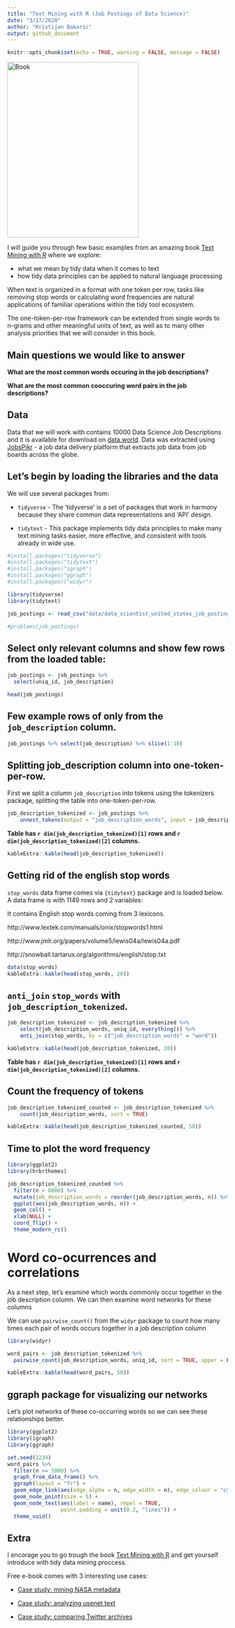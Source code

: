 ```yaml
---
title: "Text Mining with R (Job Postings of Data Science)"
date: "3/17/2020"
author: "Kristijan Bakaric"
output: github_document
---
```



```r
knitr::opts_chunk$set(echo = TRUE, warning = FALSE, message = FALSE)
```

<img src="https://www.tidytextmining.com/images/cover.png" alt="Book" height="400" width="300">

I will guide you through few basic examples from an amazing book [Text Mining with R](https://www.tidytextmining.com/index.html) where we explore:

* what we mean by tidy data when it comes to text 
* how tidy data principles can be applied to natural language processing

When text is organized in a format with one token per row, tasks like removing stop words or calculating word frequencies are natural applications of familiar operations within the tidy tool ecosystem. 

The one-token-per-row framework can be extended from single words to n-grams and other meaningful units of text, as well as to many other analysis priorities that we will consider in this book.

## Main questions we would like to answer

**What are the most common words occuring in the job descriptions?**

**What are the most common cooccuring word pairs in the job descriptions?**


## Data

Data that we will work with contains 10000 Data Science Job Descriptions and it is available for download on [data.world](https://data.world/jobspikr/10000-data-scientist-job-postings-from-the-usa).
Data was extracted using [JobsPikr](https://www.jobspikr.com/) - a job data delivery platform that extracts job data from job boards across the globe. 


## Let's begin by loading the libraries and the data

We will use several packages from:

* `tidyverse` - The 'tidyverse' is a set of packages that work in harmony because they share common data representations and 'API' design. 

* `tidytext` - This package implements tidy data principles to make many text mining tasks easier, more effective, and consistent with tools already in wide use.

```r
#install.packages("tidyverse")
#install.packages("tidytext")
#install.packages("igraph")
#install.packages("ggraph")
#install.packages(("widyr")
```

```r
library(tidyverse)
library(tidytext)
```

```r
job_postings <- read_csv("data/data_scientist_united_states_job_postings_jobspikr.csv")
```

```r
#problems(job_postings)
```

## Select only relevant columns and show few rows from the loaded table:

```r
job_postings <- job_postings %>% 
  select(uniq_id, job_description)

head(job_postings)
```

## Few example rows of only from the `job_description` column.

```r
job_postings %>% select(job_description) %>% slice(1:10)
```

## Splitting job_description column into one-token-per-row.

First we split a column `job_description` into tokens using the tokenizers package, splitting the table into one-token-per-row. 

```r
job_description_tokenized <- job_postings %>% 
    unnest_tokens(output = "job_description_words", input = job_description)
```

**Table has `r dim(job_description_tokenized)[1]` rows and `r dim(job_description_tokenized)[2]` columns.**

```r
kableExtra::kable(head(job_description_tokenized))
```


## Getting rid of the english stop words


`stop_words` data frame comes via `{tidytext}` package and is loaded below.
A data frame is with 1149 rows and 2 variables:

It contains English stop words coming from 3 lexicons. 

http://www.lextek.com/manuals/onix/stopwords1.html

http://www.jmlr.org/papers/volume5/lewis04a/lewis04a.pdf

http://snowball.tartarus.org/algorithms/english/stop.txt

```r
data(stop_words)
kableExtra::kable(head(stop_words, 20))
```

## `anti_join` `stop_words` with `job_description_tokenized`.

```r
job_description_tokenized <- job_description_tokenized %>% 
    select(job_description_words, uniq_id, everything()) %>% 
    anti_join(stop_words, by = c("job_description_words" = "word"))

kableExtra::kable(head(job_description_tokenized, 20))
```
**Table has `r dim(job_description_tokenized)[1]` rows and `r dim(job_description_tokenized)[2]` columns.**

## Count the frequency of tokens

```r
job_description_tokenized_counted <- job_description_tokenized %>% 
    count(job_description_words, sort = TRUE)

kableExtra::kable(head(job_description_tokenized_counted, 50))
```

## Time to plot the word frequency

```r
library(ggplot2)
library(hrbrthemes)

job_description_tokenized_counted %>%
  filter(n > 8000) %>%
  mutate(job_description_words = reorder(job_description_words, n)) %>%
  ggplot(aes(job_description_words, n)) +
  geom_col() +
  xlab(NULL) +
  coord_flip() +
  theme_modern_rc()
```

# Word co-ocurrences and correlations
As a next step, let’s examine which words commonly occur together in the job description column.
We can then examine word networks for these columns

We can use `pairwise_count()` from the `widyr` package to count how many times each pair of words occurs together in a job description column

```r
library(widyr)

word_pairs <- job_description_tokenized %>% 
  pairwise_count(job_description_words, uniq_id, sort = TRUE, upper = FALSE)

kableExtra::kable(head(word_pairs, 50))

```

## ggraph package for visualizing our networks

Let’s plot networks of these co-occurring words so we can see these relationships better. 

```r
library(ggplot2)
library(igraph)
library(ggraph)

set.seed(1234)
word_pairs %>%
  filter(n >= 5000) %>%
  graph_from_data_frame() %>%
  ggraph(layout = "fr") +
  geom_edge_link(aes(edge_alpha = n, edge_width = n), edge_colour = "cyan4") +
  geom_node_point(size = 5) +
  geom_node_text(aes(label = name), repel = TRUE, 
                 point.padding = unit(0.2, "lines")) +
  theme_void()
```

## Extra


I encorage you to go trough the book [Text Mining with R](https://www.tidytextmining.com/index.html)
and get yourself introduce with tidy data mining proccess.

Free e-book comes with 3 interesting use cases:

* [Case study: mining NASA metadata](https://www.tidytextmining.com/nasa.html)

* [Case study: analyzing usenet text](https://www.tidytextmining.com/usenet.html)

* [Case study: comparing Twitter archives](https://www.tidytextmining.com/twitter.html)

